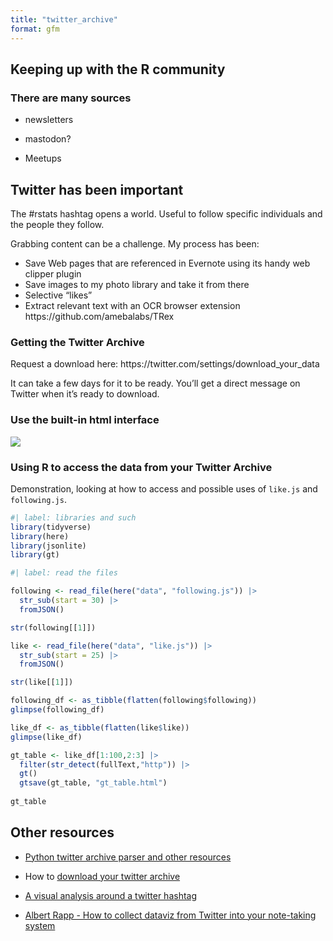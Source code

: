 ```yaml
---
title: "twitter_archive"
format: gfm
---
```


## Keeping up with the R community

### There are many sources

-   newsletters

-   mastodon?

-   Meetups

## Twitter has been important

The #rstats hashtag opens a world. Useful to follow specific individuals and the people they follow.

Grabbing content can be a challenge. My process has been:

-   Save Web pages that are referenced in Evernote using its handy web clipper plugin
-   Save images to my photo library and take it from there
-   Selective "likes"
-   Extract relevant text with an OCR browser extension https://github.com/amebalabs/TRex 

### Getting the Twitter Archive

Request a download here: https://twitter.com/settings/download_your_data 

It can take a few days for it to be ready.  You'll get a direct message on Twitter when it's ready to download.

### Use the built-in html interface

![](images/image-885175351.png)

### Using R to access the data from your Twitter Archive

Demonstration, looking at how to access and possible uses of `like.js` and `following.js`.

```r
#| label: libraries and such
library(tidyverse)
library(here)
library(jsonlite)
library(gt)
```

```r
#| label: read the files

following <- read_file(here("data", "following.js")) |>
  str_sub(start = 30) |> 
  fromJSON()

str(following[[1]])

like <- read_file(here("data", "like.js")) |>
  str_sub(start = 25) |> 
  fromJSON()

str(like[[1]])
```

```r
following_df <- as_tibble(flatten(following$following))
glimpse(following_df)

like_df <- as_tibble(flatten(like$like))
glimpse(like_df)
```

```r
gt_table <- like_df[1:100,2:3] |> 
  filter(str_detect(fullText,"http")) |> 
  gt() 
  gtsave(gt_table, "gt_table.html")
  
gt_table
```

## Other resources

-   [Python twitter archive parser and other resources](https://github.com/timhutton/twitter-archive-parser)

-   How to [download your twitter archive](https://support.twitter.com/articles/20170160)

-   [A visual analysis around a twitter hashtag](https://blog.ouseful.info/2012/02/06/visualising-activity-round-a-twitter-hashtag-or-search-term-using-r/)

-   [Albert Rapp - How to collect dataviz from Twitter into your note-taking system](https://albert-rapp.de/posts/09_get_twitter_posts_into_your_notetaking_system/09_get_twitter_posts_into_your_notetaking_system.html)
